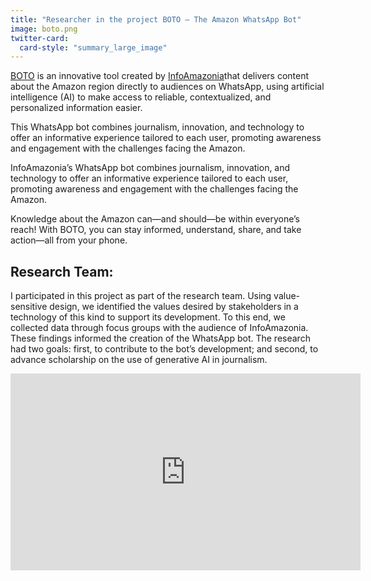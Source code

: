 ---
title: "Researcher in the project BOTO – The Amazon WhatsApp Bot"
image: boto.png
twitter-card:
  card-style: "summary_large_image"
---

[BOTO](https://infoamazonia.org/en/project/boto/) is an innovative tool created by [InfoAmazonia](https://infoamazonia.org)that delivers content about the Amazon region directly to audiences on WhatsApp, using artificial intelligence (AI) to make access to reliable, contextualized, and personalized information easier.

This WhatsApp bot combines journalism, innovation, and technology to offer an informative experience tailored to each user, promoting awareness and engagement with the challenges facing the Amazon.

InfoAmazonia’s WhatsApp bot combines journalism, innovation, and technology to offer an informative experience tailored to each user, promoting awareness and engagement with the challenges facing the Amazon.

Knowledge about the Amazon can—and should—be within everyone’s reach! With BOTO, you can stay informed, understand, share, and take action—all from your phone.

::: callout-note
## Research Team:

I participated in this project as part of the research team. Using value-sensitive design, we identified the values desired by stakeholders in a technology of this kind to support its development. To this end, we collected data through focus groups with the audience of InfoAmazonia. These findings informed the creation of the WhatsApp bot. The research had two goals: first, to contribute to the bot’s development; and second, to advance scholarship on the use of generative AI in journalism.

:::

::: {.ratio .ratio-16x9}
<iframe width="560" height="315" src="https://www.youtube.com/embed/Nnts_T6uN1s?si=WfEW2RUdgAcDter4" title="YouTube video player" frameborder="0" allow="accelerometer; autoplay; clipboard-write; encrypted-media; gyroscope; picture-in-picture; web-share" referrerpolicy="strict-origin-when-cross-origin" allowfullscreen></iframe>
:::







